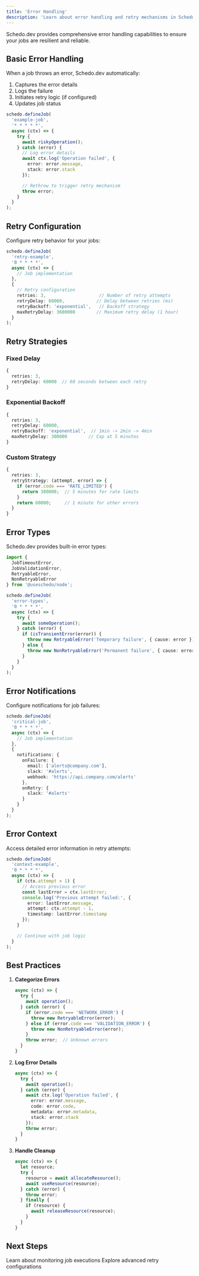 ```yaml
---
title: 'Error Handling'
description: 'Learn about error handling and retry mechanisms in Schedo.dev'
---
```


Schedo.dev provides comprehensive error handling capabilities to ensure your jobs are resilient and reliable.

## Basic Error Handling

When a job throws an error, Schedo.dev automatically:
1. Captures the error details
2. Logs the failure
3. Initiates retry logic (if configured)
4. Updates job status

```typescript
schedo.defineJob(
  'example-job',
  '* * * * *',
  async (ctx) => {
    try {
      await riskyOperation();
    } catch (error) {
      // Log error details
      await ctx.log('Operation failed', {
        error: error.message,
        stack: error.stack
      });

      // Rethrow to trigger retry mechanism
      throw error;
    }
  }
);
```

## Retry Configuration

Configure retry behavior for your jobs:

```typescript
schedo.defineJob(
  'retry-example',
  '0 * * * *',
  async (ctx) => {
    // Job implementation
  },
  {
    // Retry configuration
    retries: 3,                    // Number of retry attempts
    retryDelay: 60000,            // Delay between retries (ms)
    retryBackoff: 'exponential',   // Backoff strategy
    maxRetryDelay: 3600000        // Maximum retry delay (1 hour)
  }
);
```

## Retry Strategies

### Fixed Delay
```typescript
{
  retries: 3,
  retryDelay: 60000  // 60 seconds between each retry
}
```

### Exponential Backoff
```typescript
{
  retries: 3,
  retryDelay: 60000,
  retryBackoff: 'exponential',  // 1min -> 2min -> 4min
  maxRetryDelay: 300000        // Cap at 5 minutes
}
```

### Custom Strategy
```typescript
{
  retries: 3,
  retryStrategy: (attempt, error) => {
    if (error.code === 'RATE_LIMITED') {
      return 300000;  // 5 minutes for rate limits
    }
    return 60000;     // 1 minute for other errors
  }
}
```

## Error Types

Schedo.dev provides built-in error types:

```typescript
import {
  JobTimeoutError,
  JobValidationError,
  RetryableError,
  NonRetryableError
} from '@useschedo/node';

schedo.defineJob(
  'error-types',
  '0 * * * *',
  async (ctx) => {
    try {
      await someOperation();
    } catch (error) {
      if (isTransientError(error)) {
        throw new RetryableError('Temporary failure', { cause: error });
      } else {
        throw new NonRetryableError('Permanent failure', { cause: error });
      }
    }
  }
);
```

## Error Notifications

Configure notifications for job failures:

```typescript
schedo.defineJob(
  'critical-job',
  '0 * * * *',
  async (ctx) => {
    // Job implementation
  },
  {
    notifications: {
      onFailure: {
        email: ['alerts@company.com'],
        slack: '#alerts',
        webhook: 'https://api.company.com/alerts'
      },
      onRetry: {
        slack: '#alerts'
      }
    }
  }
);
```

## Error Context

Access detailed error information in retry attempts:

```typescript
schedo.defineJob(
  'context-example',
  '0 * * * *',
  async (ctx) => {
    if (ctx.attempt > 1) {
      // Access previous error
      const lastError = ctx.lastError;
      console.log('Previous attempt failed:', {
        error: lastError.message,
        attempt: ctx.attempt - 1,
        timestamp: lastError.timestamp
      });
    }

    // Continue with job logic
  }
);
```

## Best Practices

1. **Categorize Errors**
   ```typescript
   async (ctx) => {
     try {
       await operation();
     } catch (error) {
       if (error.code === 'NETWORK_ERROR') {
         throw new RetryableError(error);
       } else if (error.code === 'VALIDATION_ERROR') {
         throw new NonRetryableError(error);
       }
       throw error;  // Unknown errors
     }
   }
   ```

2. **Log Error Details**
   ```typescript
   async (ctx) => {
     try {
       await operation();
     } catch (error) {
       await ctx.log('Operation failed', {
         error: error.message,
         code: error.code,
         metadata: error.metadata,
         stack: error.stack
       });
       throw error;
     }
   }
   ```

3. **Handle Cleanup**
   ```typescript
   async (ctx) => {
     let resource;
     try {
       resource = await allocateResource();
       await useResource(resource);
     } catch (error) {
       throw error;
     } finally {
       if (resource) {
         await releaseResource(resource);
       }
     }
   }
   ```

## Next Steps

<CardGroup cols={2}>
  <Card title="Monitoring" icon="chart-line" href="/core-concepts/monitoring">
    Learn about monitoring job executions
  </Card>
  <Card title="Advanced Retries" icon="shield" href="/advanced/retries">
    Explore advanced retry configurations
  </Card>
</CardGroup> 